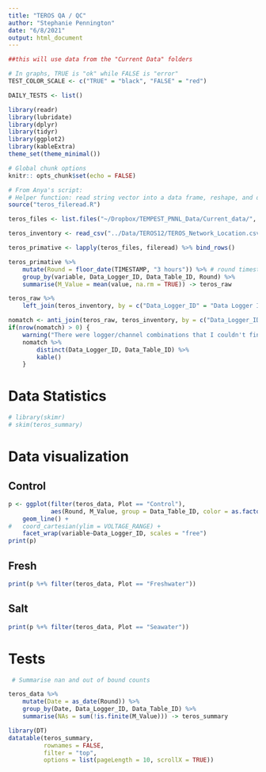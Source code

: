 ```yaml
---
title: "TEROS QA / QC"
author: "Stephanie Pennington"
date: "6/8/2021"
output: html_document
---
```


```r
##this will use data from the "Current Data" folders

# In graphs, TRUE is "ok" while FALSE is "error"
TEST_COLOR_SCALE <- c("TRUE" = "black", "FALSE" = "red")

DAILY_TESTS <- list()

library(readr)
library(lubridate)
library(dplyr)
library(tidyr)
library(ggplot2)
library(kableExtra)
theme_set(theme_minimal())

# Global chunk options
knitr:: opts_chunk$set(echo = FALSE)

# From Anya's script:
# Helper function: read string vector into a data frame, reshape, and drop NA
source("teros_fileread.R")

teros_files <- list.files("~/Dropbox/TEMPEST_PNNL_Data/Current_data/", pattern = "Terosdata.dat", full.names = TRUE)

teros_inventory <- read_csv("../Data/TEROS12/TEROS_Network_Location.csv")
```

``` r
teros_primative <- lapply(teros_files, fileread) %>% bind_rows()

teros_primative %>% 
    mutate(Round = floor_date(TIMESTAMP, "3 hours")) %>% # round timestamp to nearest three hours
    group_by(variable, Data_Logger_ID, Data_Table_ID, Round) %>% 
    summarise(M_Value = mean(value, na.rm = TRUE)) -> teros_raw

teros_raw %>% 
    left_join(teros_inventory, by = c("Data_Logger_ID" = "Data Logger ID", "Data_Table_ID" = "Terosdata table channel")) -> teros_data

nomatch <- anti_join(teros_raw, teros_inventory, by = c("Data_Logger_ID" = "Data Logger ID", "Data_Table_ID" = "Terosdata table channel"))
if(nrow(nomatch) > 0) {
    warning("There were logger/channel combinations that I couldn't find in teros_inventory.csv:")
    nomatch %>% 
        distinct(Data_Logger_ID, Data_Table_ID) %>% 
        kable()
    }

```

# Data Statistics
```r
# library(skimr)
# skim(teros_summary)
```

# Data visualization {.tabset}

## Control
```r
p <- ggplot(filter(teros_data, Plot == "Control"), 
            aes(Round, M_Value, group = Data_Table_ID, color = as.factor(Data_Table_ID))) + 
    geom_line() +
#   coord_cartesian(ylim = VOLTAGE_RANGE) +
    facet_wrap(variable~Data_Logger_ID, scales = "free")
print(p)


```

## Fresh
```r
print(p %+% filter(teros_data, Plot == "Freshwater"))
```

## Salt
```r
print(p %+% filter(teros_data, Plot == "Seawater"))
```

# Tests
```r
 # Summarise nan and out of bound counts

teros_data %>% 
    mutate(Date = as_date(Round)) %>% 
    group_by(Date, Data_Logger_ID, Data_Table_ID) %>% 
    summarise(NAs = sum(!is.finite(M_Value))) -> teros_summary

library(DT)
datatable(teros_summary, 
          rownames = FALSE,
          filter = "top",
          options = list(pageLength = 10, scrollX = TRUE))
```
